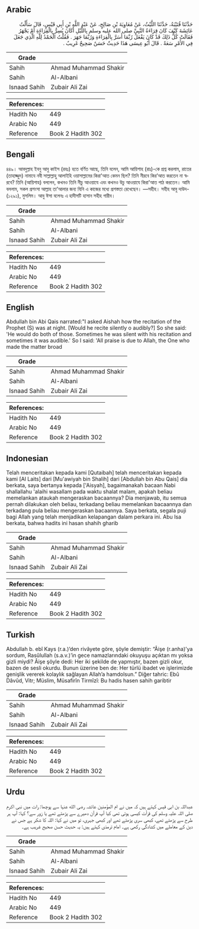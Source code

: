 ## Arabic


<div dir="rtl" lang="ar" style={{fontSize:'larger',backgroundColor:'#f8f9fa',padding:20}}>
حَدَّثَنَا قُتَيْبَةُ، حَدَّثَنَا اللَّيْثُ، عَنْ مُعَاوِيَةَ بْنِ صَالِحٍ، عَنْ عَبْدِ اللَّهِ بْنِ أَبِي قَيْسٍ، قَالَ سَأَلْتُ عَائِشَةَ كَيْفَ كَانَ قِرَاءَةُ النَّبِيِّ صلى الله عليه وسلم بِاللَّيْلِ أَكَانَ يُسِرُّ بِالْقِرَاءَةِ أَمْ يَجْهَرُ فَقَالَتْ كُلُّ ذَلِكَ قَدْ كَانَ يَفْعَلُ رُبَّمَا أَسَرَّ بِالْقِرَاءَةِ وَرُبَّمَا جَهَرَ ‏.‏ فَقُلْتُ الْحَمْدُ لِلَّهِ الَّذِي جَعَلَ فِي الأَمْرِ سَعَةً ‏.‏ قَالَ أَبُو عِيسَى هَذَا حَدِيثٌ حَسَنٌ صَحِيحٌ غَرِيبٌ ‏.‏
</div>
<div style={{backgroundColor:'#f8f9fa',padding:20, marginBottom: 10}}><table> <thead> <tr> <th>Grade</th> <th></th> </tr> </thead> <tbody> <tr><td>Sahih</td><td>Ahmad Muhammad Shakir</td></tr><tr><td>Sahih</td><td>Al-Albani</td></tr><tr><td>Isnaad Sahih</td><td>Zubair Ali Zai</td></tr></tbody></table><table> <thead> <tr> <th>References:</th> <th></th> </tr> </thead> <tbody><tr><td>Hadith No</td><td>449</td></tr><tr><td>Arabic No</td><td>449</td></tr><tr><td>Reference</td><td>Book 2 Hadith 302</td></tr></tbody></table></div>

## Bengali


<div dir="ltr" lang="bn" style={{fontSize:'larger',backgroundColor:'#f8f9fa',padding:20}}>
৪৪৯। আবদুল্লাহ ইবনু আবু কাইস (রহঃ) হতে বর্ণিত আছে, তিনি বলেন, আমি আয়িশাহ (রাঃ)-কে প্রশ্ন করলাম, রাতের (তাহাজ্জুদ) নামাযে নবী সাল্লাল্লাহু আলাইহি ওয়াসাল্লামের কিরা'আত কেমন ছিল? তিনি নীরবে কির’আত করতেন না স্বরবে? তিনি (আয়িশাহ) বললেন, কখনও তিনি নীচু আওয়াযে এবং কখনও উচু আওয়াযে কিরা'আত পাঠ করতেন। আমি বললাম, সকল প্রশংসা আল্লাহ তা'আলার জন্য যিনি এ কাজের মধ্যে প্রশস্ততা রেখেছেন। —সহীহ। সহীহ আবু দাউদ- (১২৯১), মুসলিম। আবু ঈসা বলেনঃ এ হাদীসটি হাসান সহীহ গারীব।
</div>
<div style={{backgroundColor:'#f8f9fa',padding:20, marginBottom: 10}}><table> <thead> <tr> <th>Grade</th> <th></th> </tr> </thead> <tbody> <tr><td>Sahih</td><td>Ahmad Muhammad Shakir</td></tr><tr><td>Sahih</td><td>Al-Albani</td></tr><tr><td>Isnaad Sahih</td><td>Zubair Ali Zai</td></tr></tbody></table><table> <thead> <tr> <th>References:</th> <th></th> </tr> </thead> <tbody><tr><td>Hadith No</td><td>449</td></tr><tr><td>Arabic No</td><td>449</td></tr><tr><td>Reference</td><td>Book 2 Hadith 302</td></tr></tbody></table></div>

## English


<div dir="ltr" lang="en" style={{fontSize:'larger',backgroundColor:'#f8f9fa',padding:20}}>
Abdullah bin Abi Qais narrated:"I asked Aishah how the recitation of the Prophet (S) was at night. [Would he recite silently o audibly?] So she said: 'He would do both of those. Sometimes he was silent with his recitation and sometimes it was audible.' So I said: 'All praise is due to Allah, the One who made the matter broad
</div>
<div style={{backgroundColor:'#f8f9fa',padding:20, marginBottom: 10}}><table> <thead> <tr> <th>Grade</th> <th></th> </tr> </thead> <tbody> <tr><td>Sahih</td><td>Ahmad Muhammad Shakir</td></tr><tr><td>Sahih</td><td>Al-Albani</td></tr><tr><td>Isnaad Sahih</td><td>Zubair Ali Zai</td></tr></tbody></table><table> <thead> <tr> <th>References:</th> <th></th> </tr> </thead> <tbody><tr><td>Hadith No</td><td>449</td></tr><tr><td>Arabic No</td><td>449</td></tr><tr><td>Reference</td><td>Book 2 Hadith 302</td></tr></tbody></table></div>

## Indonesian


<div dir="ltr" lang="id" style={{fontSize:'larger',backgroundColor:'#f8f9fa',padding:20}}>
Telah menceritakan kepada kami [Qutaibah] telah menceritakan kepada kami [Al Laits] dari [Mu'awiyah bin Shalih] dari [Abdullah bin Abu Qais] dia berkata, saya bertanya kepada ['Aisyah], bagaimanakah bacaan Nabi shallallahu 'alaihi wasallam pada waktu shalat malam, apakah beliau memelankan ataukah mengeraskan bacaannya? Dia menjawab, itu semua pernah dilakukan oleh beliau, terkadang beliau memelankan bacaannya dan terkadang pula beliau mengeraskan bacaannya. Saya berkata, segala puji bagi Allah yang telah menjadikan kelapangan dalam perkara ini. Abu Isa berkata, bahwa hadits ini hasan shahih gharib
</div>
<div style={{backgroundColor:'#f8f9fa',padding:20, marginBottom: 10}}><table> <thead> <tr> <th>Grade</th> <th></th> </tr> </thead> <tbody> <tr><td>Sahih</td><td>Ahmad Muhammad Shakir</td></tr><tr><td>Sahih</td><td>Al-Albani</td></tr><tr><td>Isnaad Sahih</td><td>Zubair Ali Zai</td></tr></tbody></table><table> <thead> <tr> <th>References:</th> <th></th> </tr> </thead> <tbody><tr><td>Hadith No</td><td>449</td></tr><tr><td>Arabic No</td><td>449</td></tr><tr><td>Reference</td><td>Book 2 Hadith 302</td></tr></tbody></table></div>

## Turkish


<div dir="ltr" lang="tr" style={{fontSize:'larger',backgroundColor:'#f8f9fa',padding:20}}>
Abdullah b. ebî Kays (r.a.)’den rivâyete göre, şöyle demiştir: “Âişe (r.anha)’ya sordum, Rasûlullah (s.a.v.)’in gece namazlarındaki okuyuşu açıktan mı yoksa gizli miydi? Âişe şöyle dedi: Her iki şekilde de yapmıştır, bazen gizli okur, bazen de sesli okurdu. Bunun üzerine ben de: Her türlü ibadet ve işlerimizde genişlik vererek kolaylık sağlayan Allah’a hamdolsun.” Diğer tahric: Ebû Dâvûd, Vitr; Müslim, Müsafirîn Tirmîzî: Bu hadis hasen sahih garibtir
</div>
<div style={{backgroundColor:'#f8f9fa',padding:20, marginBottom: 10}}><table> <thead> <tr> <th>Grade</th> <th></th> </tr> </thead> <tbody> <tr><td>Sahih</td><td>Ahmad Muhammad Shakir</td></tr><tr><td>Sahih</td><td>Al-Albani</td></tr><tr><td>Isnaad Sahih</td><td>Zubair Ali Zai</td></tr></tbody></table><table> <thead> <tr> <th>References:</th> <th></th> </tr> </thead> <tbody><tr><td>Hadith No</td><td>449</td></tr><tr><td>Arabic No</td><td>449</td></tr><tr><td>Reference</td><td>Book 2 Hadith 302</td></tr></tbody></table></div>

## Urdu


<div dir="rtl" lang="ur" style={{fontSize:'larger',backgroundColor:'#f8f9fa',padding:20}}>
عبداللہ بن ابی قیس کہتے ہیں کہ میں نے ام المؤمنین عائشہ رضی الله عنہا سے پوچھا: رات میں نبی اکرم صلی اللہ علیہ وسلم کی قرأت کیسی ہوتی تھی کیا آپ قرآن دھیرے سے پڑھتے تھے یا زور سے؟ کہا: آپ ہر طرح سے پڑھتے تھے، کبھی سری پڑھتے تھے اور کبھی جہری، تو میں نے کہا: اللہ کا شکر ہے جس نے دین کے معاملے میں کشادگی رکھی ہے۔ امام ترمذی کہتے ہیں: یہ حدیث حسن صحیح غریب ہے۔
</div>
<div style={{backgroundColor:'#f8f9fa',padding:20, marginBottom: 10}}><table> <thead> <tr> <th>Grade</th> <th></th> </tr> </thead> <tbody> <tr><td>Sahih</td><td>Ahmad Muhammad Shakir</td></tr><tr><td>Sahih</td><td>Al-Albani</td></tr><tr><td>Isnaad Sahih</td><td>Zubair Ali Zai</td></tr></tbody></table><table> <thead> <tr> <th>References:</th> <th></th> </tr> </thead> <tbody><tr><td>Hadith No</td><td>449</td></tr><tr><td>Arabic No</td><td>449</td></tr><tr><td>Reference</td><td>Book 2 Hadith 302</td></tr></tbody></table></div>